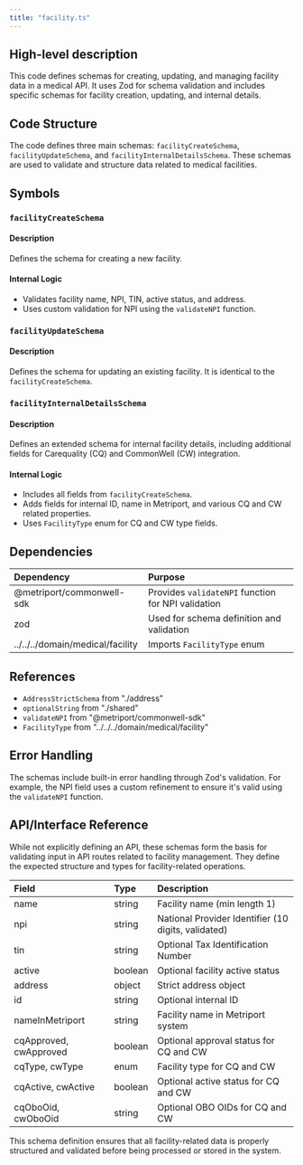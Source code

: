 ```yaml
---
title: "facility.ts"
---
```


## High-level description
This code defines schemas for creating, updating, and managing facility data in a medical API. It uses Zod for schema validation and includes specific schemas for facility creation, updating, and internal details.

## Code Structure
The code defines three main schemas: `facilityCreateSchema`, `facilityUpdateSchema`, and `facilityInternalDetailsSchema`. These schemas are used to validate and structure data related to medical facilities.

## Symbols

### `facilityCreateSchema`
#### Description
Defines the schema for creating a new facility.

#### Internal Logic
- Validates facility name, NPI, TIN, active status, and address.
- Uses custom validation for NPI using the `validateNPI` function.

### `facilityUpdateSchema`
#### Description
Defines the schema for updating an existing facility. It is identical to the `facilityCreateSchema`.

### `facilityInternalDetailsSchema`
#### Description
Defines an extended schema for internal facility details, including additional fields for Carequality (CQ) and CommonWell (CW) integration.

#### Internal Logic
- Includes all fields from `facilityCreateSchema`.
- Adds fields for internal ID, name in Metriport, and various CQ and CW related properties.
- Uses `FacilityType` enum for CQ and CW type fields.

## Dependencies
| Dependency | Purpose |
|:-----------|:--------|
| @metriport/commonwell-sdk | Provides `validateNPI` function for NPI validation |
| zod | Used for schema definition and validation |
| ../../../domain/medical/facility | Imports `FacilityType` enum |

## References
- `AddressStrictSchema` from "./address"
- `optionalString` from "./shared"
- `validateNPI` from "@metriport/commonwell-sdk"
- `FacilityType` from "../../../domain/medical/facility"

## Error Handling
The schemas include built-in error handling through Zod's validation. For example, the NPI field uses a custom refinement to ensure it's valid using the `validateNPI` function.

## API/Interface Reference
While not explicitly defining an API, these schemas form the basis for validating input in API routes related to facility management. They define the expected structure and types for facility-related operations.

| Field | Type | Description |
|:------|:-----|:------------|
| name | string | Facility name (min length 1) |
| npi | string | National Provider Identifier (10 digits, validated) |
| tin | string | Optional Tax Identification Number |
| active | boolean | Optional facility active status |
| address | object | Strict address object |
| id | string | Optional internal ID |
| nameInMetriport | string | Facility name in Metriport system |
| cqApproved, cwApproved | boolean | Optional approval status for CQ and CW |
| cqType, cwType | enum | Facility type for CQ and CW |
| cqActive, cwActive | boolean | Optional active status for CQ and CW |
| cqOboOid, cwOboOid | string | Optional OBO OIDs for CQ and CW |

This schema definition ensures that all facility-related data is properly structured and validated before being processed or stored in the system.